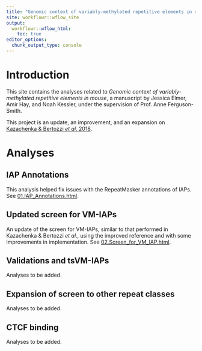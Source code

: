 ```yaml
---
title: "Genomic context of variably-methylated repetitive elements in mouse"
site: workflowr::wflow_site
output:
  workflowr::wflow_html:
    toc: true
editor_options:
  chunk_output_type: console
---
```


# Introduction

This site contains the analyses related to _Genomic context of variably-methylated repetitive elements in mouse_, a manuscript by Jessica Elmer, Amir Hay, and Noah Kessler, under the supervision of Prof. Anne Ferguson-Smith.

This project is an update, an improvement, and an expansion on [Kazachenka & Bertozzi _et al_. 2018](https://doi.org/10.1016/j.cell.2018.09.043).

# Analyses

## IAP Annotations

This analysis helped fix issues with the RepeatMasker annotations of IAPs.
See [01.IAP_Annotations.html](01.IAP_Annotations.html).

## Updated screen for VM-IAPs

An update of the screen for VM-IAPs, similar to that performed in Kazachenka & Bertozzi _et al_., using the improved reference and with some improvements in implementation.
See [02.Screen_for_VM_IAP.html](02.Screen_for_VM_IAP.html).

## Validations and tsVM-IAPs

Analyses to be added.

## Expansion of screen to other repeat classes

Analyses to be added.

## CTCF binding

Analyses to be added.